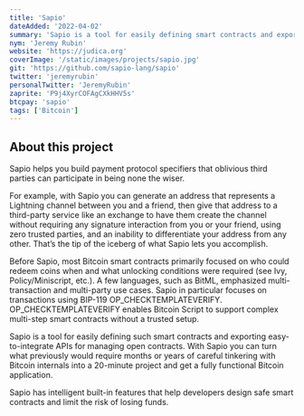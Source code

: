 ```yaml
---
title: 'Sapio'
dateAdded: '2022-04-02'
summary: 'Sapio is a tool for easily defining smart contracts and exporting easy-to-integrate APIs for managing open contracts.'
nym: 'Jeremy Rubin'
website: 'https://judica.org'
coverImage: '/static/images/projects/sapio.jpg'
git: 'https://github.com/sapio-lang/sapio'
twitter: 'jeremyrubin'
personalTwitter: 'JeremyRubin'
zaprite: 'P9j4XyrCOFAgCXkHHV5s'
btcpay: 'sapio'
tags: ['Bitcoin']
---
```


## About this project

Sapio helps you build payment protocol specifiers that oblivious third parties can participate in being none the wiser.

For example, with Sapio you can generate an address that represents a Lightning channel between you and a friend, then give that address to a third-party service like an exchange to have them create the channel without requiring any signature interaction from you or your friend, using zero trusted parties, and an inability to differentiate your address from any other. That’s the tip of the iceberg of what Sapio lets you accomplish.

Before Sapio, most Bitcoin smart contracts primarily focused on who could redeem coins when and what unlocking conditions were required (see Ivy, Policy/Miniscript, etc.). A few languages, such as BitML, emphasized multi-transaction and multi-party use cases. Sapio in particular focuses on transactions using BIP-119 OP_CHECKTEMPLATEVERIFY. OP_CHECKTEMPLATEVERIFY enables Bitcoin Script to support complex multi-step smart contracts without a trusted setup.

Sapio is a tool for easily defining such smart contracts and exporting easy-to-integrate APIs for managing open contracts. With Sapio you can turn what previously would require months or years of careful tinkering with Bitcoin internals into a 20-minute project and get a fully functional Bitcoin application.

Sapio has intelligent built-in features that help developers design safe smart contracts and limit the risk of losing funds.
